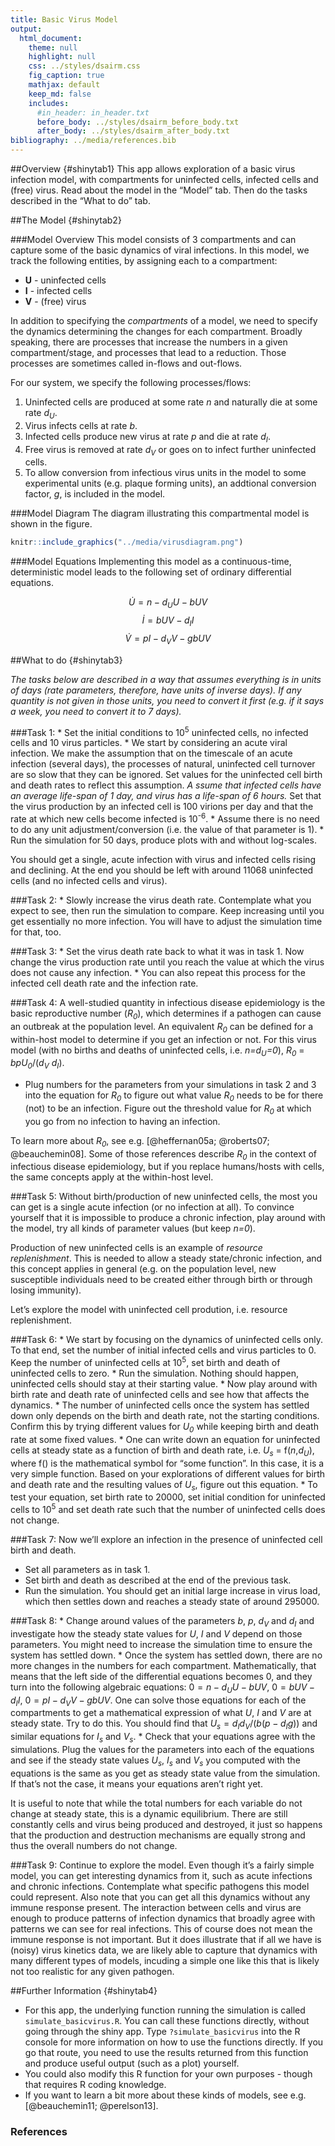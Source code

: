 ```yaml
---
title: Basic Virus Model
output:
  html_document:
    theme: null
    highlight: null
    css: ../styles/dsairm.css
    fig_caption: true
    mathjax: default 
    keep_md: false
    includes:
      #in_header: in_header.txt
      before_body: ../styles/dsairm_before_body.txt
      after_body: ../styles/dsairm_after_body.txt 
bibliography: ../media/references.bib
---
```


##Overview {#shinytab1}
This app allows exploration of a basic virus infection model, with compartments for uninfected cells, infected cells and (free) virus. Read about the model in the "Model" tab. Then do the tasks described in the "What to do" tab.


##The Model {#shinytab2}

###Model Overview
This model consists of 3 compartments and can capture some of the basic dynamics of viral infections. In this model, we track the following entities, by assigning each to a compartment:

* **U** - uninfected cells 
* **I** - infected cells
* **V** - (free) virus


In addition to specifying the *compartments* of a model, we need to specify the dynamics determining the changes for each compartment. Broadly speaking, there are processes that increase the numbers in a given compartment/stage, and processes that lead to a reduction. Those processes are sometimes called in-flows and out-flows. 

For our system, we specify the following processes/flows: 

1. Uninfected cells are produced at some rate _n_ and naturally die at some rate _d~U~_.
2. Virus infects cells at rate _b_.
3. Infected cells produce new virus at rate _p_ and die at rate _d~I~_.
4. Free virus is removed at rate _d~V~_ or goes on to infect further uninfected cells. 
5. To allow conversion from infectious virus units in the model to some experimental units (e.g. plaque forming units), an addtional conversion factor, _g_, is included in the model.

###Model Diagram
The diagram illustrating this compartmental model is shown in the figure.

```r
knitr::include_graphics("../media/virusdiagram.png")
```


###Model Equations
Implementing this model as a continuous-time, deterministic model leads to the following set of ordinary differential equations. 

$$\dot U = n - d_U U - bUV$$ 
$$\dot I = bUV - d_I I$$
$$\dot V = pI - d_V V - gb UV$$




##What to do {#shinytab3}

*The tasks below are described in a way that assumes everything is in units of days (rate parameters, therefore, have units of inverse days). If any quantity is not given in those units, you need to convert it first (e.g. if it says a week, you need to convert it to 7 days).*



###Task 1: 
* Set the initial conditions to 10^5^ uninfected cells, no infected cells and 10 virus particles.
* We start by considering an acute viral infection. We make the assumption that on the timescale of an acute infection (several days), the processes of natural, uninfected cell turnover are so slow that they can be ignored. Set values for the uninfected cell birth and death rates to reflect this assumption. 
*A ssume that infected cells have an average life-span of 1 day, and virus has a life-span of 6 hours.
* Set that the virus production by an infected cell is 100 virions per day and that the rate at which new cells become infected is 10^-6^.
* Assume there is no need to do any unit adjustment/conversion (i.e. the value of that parameter is 1).
* Run the simulation for 50 days, produce plots with and without log-scales.  

You should get a single, acute infection with virus and infected cells rising and declining. At the end you should be left with around 11068 uninfected cells (and no infected cells and virus).


###Task 2: 
* Slowly increase the virus death rate. Contemplate what you expect to see, then run the simulation to compare. Keep increasing until you get essentially no more infection. You will have to adjust the simulation time for that, too.

###Task 3: 
* Set the virus death rate back to what it was in task 1. Now change the virus production rate until you reach the value at which the virus does not cause any infection.
* You can also repeat this process for the infected cell death rate and the infection rate.

###Task 4: 
A well-studied quantity in infectious disease epidemiology is the basic reproductive number (*R~0~*), which determines if a pathogen can cause an outbreak at the population level. An equivalent *R~0~* can be defined for a within-host model to determine if you get an infection or not. For this virus model (with no births and deaths of uninfected cells, i.e. _n=d~U~=0_), *R~0~* = *bpU~0~*/(*d~V~ d~I~*). 

* Plug numbers for the parameters from your simulations in task 2 and 3 into the equation for *R~0~* to figure out what value *R~0~* needs to be for there (not) to be an infection. Figure out the threshold value for *R~0~* at which you go from no infection to having an infection.

To learn more about *R~0~*, see e.g. [@heffernan05a; @roberts07; @beauchemin08]. Some of those references describe *R~0~* in the context of infectious disease epidemiology, but if you replace humans/hosts with cells, the same concepts apply at the within-host level.

###Task 5: 
Without birth/production of new uninfected cells, the most you can get is a single acute infection (or no infection at all). To convince yourself that it is impossible to produce a chronic infection, play around with the model, try all kinds of parameter values (but keep _n=0_).

Production of new uninfected cells is an example of _resource replenishment_. This is needed to allow a steady state/chronic infection, and this concept applies in general (e.g. on the population level, new susceptible individuals need to be created either through birth or through losing immunity). 

Let's explore the model with uninfected cell prodution, i.e. resource replenishment. 

###Task 6: 
* We start by focusing on the dynamics of uninfected cells only. To that end, set the number of initial infected cells and virus particles to 0. Keep the number of uninfected cells at 10^5^, set birth and death of uninfected cells to zero.
* Run the simulation. Nothing should happen, uninfected cells should stay at their starting value.
* Now play around with birth rate and death rate of uninfected cells and see how that affects the dynamics.
* The number of uninfected cells once the system has settled down only depends on the birth and death rate, not the starting conditions. Confirm this by trying different values for *U~0~* while keeping birth and death rate at some fixed values.
* One can write down an equation for uninfected cells at steady state as a function of birth and death rate, i.e. *U~s~* = f(*n*,*d~U~*), where f() is the mathematical symbol for "some function". In this case, it is a very simple function. Based on your explorations of different values for birth and death rate and the resulting values of *U~s~*, figure out this equation.
* To test your equation, set birth rate to 20000, set initial condition for uninfected cells to 10^5^ and set death rate such that the number of uninfected cells does not change.

###Task 7: 
Now we'll explore an infection in the presence of uninfected cell birth and death. 

* Set all parameters as in task 1. 
* Set birth and death as described at the end of the previous task.
* Run the simulation. You should get an initial large increase in virus load, which then settles down and reaches a steady state of around 295000.

###Task 8: 
* Change around values of the parameters _b_, _p_, _d~V~_ and _d~I~_ and investigate how the steady state values for _U_, _I_ and _V_ depend on those parameters. You might need to increase the simulation time to ensure the system has settled down.
* Once the system has settled down, there are no more changes in the numbers for each compartment. Mathematically, that means that the left side of the differential equations becomes 0, and they turn into the following algebraic equations:
$0 = n - d_U U - bUV$, $0 = bUV - d_I I$, $0 = pI - d_V V - gb UV$. One can solve those equations for each of the compartments to get a mathematical expression of what _U_, _I_ and _V_ are at steady state. Try to do this. You should find that $U_s = d_I d_V/(b(p- d_I g))$ and similar equations for $I_s$ and $V_s$.
* Check that your equations agree with the simulations. Plug the values for the parameters into each of the equations and see if the steady state values $U_s$, $I_s$ and $V_s$ you computed with the equations is the same as you get as steady state value from the simulation. If that's not the case, it means your equations aren't right yet.

It is useful to note that while the total numbers for each variable do not change at steady state, this is a dynamic equilibrium. There are still constantly cells and virus being produced and destroyed, it just so happens that the production and destruction mechanisms are equally strong and thus the overall numbers do not change.

###Task 9: 
Continue to explore the model. Even though it's a fairly simple model, you can get interesting dynamics from it, such as acute infections and chronic infections. Contemplate what specific pathogens this model could represent. Also note that you can get all this dynamics without any immune response present. The interaction between cells and virus are enough to produce patterns of infection dynamics that broadly agree with patterns we can see for real infections. This of course does not mean the immune response is not important. But it does illustrate that if all we have is (noisy) virus kinetics data, we are likely able to capture that dynamics with many different types of models, incuding a simple one like this that is likely not too realistic for any given pathogen. 

##Further Information {#shinytab4}

* For this app, the underlying function running the simulation is called `simulate_basicvirus.R`. You can call these functions directly, without going through the shiny app. Type `?simulate_basicvirus` into the R console for more information on how to use the functions directly. If you go that route, you need to use the results returned from this function and produce useful output (such as a plot) yourself. 
* You could also modify this R function for your own purposes - though that requires R coding knowledge.
* If you want to learn a bit more about these kinds of models, see e.g. [@beauchemin11; @perelson13]. 


### References


